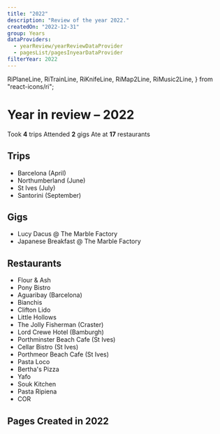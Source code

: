 ```yaml
---
title: "2022"
description: "Review of the year 2022."
createdOn: "2022-12-31"
group: Years
dataProviders:
  - yearReview/yearReviewDataProvider
  - pagesList/pagesInyearDataProvider
filterYear: 2022
---
```


  RiPlaneLine,
  RiTrainLine,
  RiKnifeLine,
  RiMap2Line,
  RiMusic2Line,
} from "react-icons/ri";

# Year in review – 2022

<EmbeddedWrapper>
  <Wall>
    <Tile>
      <Icon component={RiMap2Line} />
      Took <strong>4</strong> trips
    </Tile>
    <Tile>
      <Icon component={RiMusic2Line} />
      Attended <strong>2</strong> gigs
    </Tile>
    <Tile>
      <Icon component={RiKnifeLine} />
      Ate at <strong>17</strong> restaurants
    </Tile>
    <CountTiles />
  </Wall>
</EmbeddedWrapper>

## Trips

- <Icon component={RiPlaneLine} />
  Barcelona (April)
- <Icon component={RiTrainLine} />
  Northumberland (June)
- <Icon component={RiTrainLine} />
  St Ives (July)
- <Icon component={RiPlaneLine} />
  Santorini (September)

## Gigs

- Lucy Dacus @ The Marble Factory
- Japanese Breakfast @ The Marble Factory

## Restaurants

- Flour & Ash
- Pony Bistro
- Aguaribay (Barcelona)
- Bianchis
- Clifton Lido
- Little Hollows
- The Jolly Fisherman (Craster)
- Lord Crewe Hotel (Bamburgh)
- Porthminster Beach Cafe (St Ives)
- Cellar Bistro (St Ives)
- Porthmeor Beach Cafe (St Ives)
- Pasta Loco
- Bertha's Pizza
- Yafo
- Souk Kitchen
- Pasta Ripiena
- COR

## Pages Created in 2022

<PagesList withIndex={true} />
